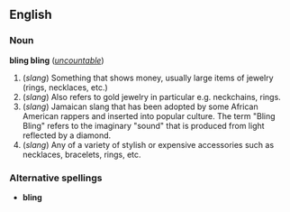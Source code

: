 ==English==

===Noun===
'''bling bling''' (''[[uncountable]]'')
# (''slang'') Something that shows money, usually large items of jewelry (rings, necklaces, etc.)
# (''slang'') Also refers to gold jewelry in particular e.g. neckchains, rings.
# (''slang'') Jamaican slang that has been adopted by some African American rappers and inserted into popular culture.  The term "Bling Bling" refers to the imaginary "sound" that is produced from light reflected by a diamond.
# (''slang'') Any of a variety of stylish or expensive accessories such as necklaces, bracelets, rings, etc.

===Alternative spellings===
*'''bling'''